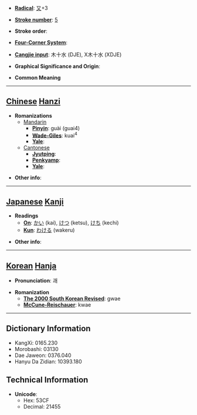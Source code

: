 * '''[[Wiktionary:Chinese radical index| Radical]]''': [[Wiktionary:Chinese radical index 又|又]]+3

* '''[[Wiktionary:Chinese total strokes index|Stroke number]]''': [[Wiktionary:Chinese total strokes index 5|5]]

* '''Stroke order''': 

* '''[[Wiktionary:Chinese four corner index|Four-Corner System]]''': 

* '''[[Wiktionary:Chinese Cangjie index|Cangjie input]]''': 木十水 (DJE), X木十水 (XDJE)

* '''Graphical Significance and Origin''': 

* '''Common Meaning'''

----

== [[Chinese]] [[Hanzi]] ==

* '''Romanizations'''
** [[Mandarin]]
*** '''[[Pinyin]]''': guài (guai4)
*** '''[[Wade-Giles]]''': kuai<sup>4</sup>
*** '''[[Yale]]''': 
**[[Cantonese]]
***'''[[Jyutping]]''':
***'''[[Penkyamp]]''': 
***'''[[Yale]]''': 

* '''Other info''': 

----

== [[Japanese]] [[Kanji]] ==

* '''Readings'''
** '''[[On]]''': [[かい]] (kai), [[けつ]] (ketsu), [[けち]] (kechi)
** '''[[Kun]]''': [[わける]] (wakeru)

* '''Other info''':  

----

== [[Korean]] [[Hanja]] ==

* '''Pronunciation''': 괘

* '''Romanization'''
** '''[[The 2000 South Korean Revised Romanization|The 2000 South Korean Revised]]''': gwae
** '''[[McCune-Reischauer]]''': kwae

----

== Dictionary Information ==

* KangXi: 0165.230
* Morobashi: 03130
* Dae Jaweon: 0376.040
* Hanyu Da Zidian: 10393.180

== Technical Information ==

* '''Unicode''':
** Hex: 53CF
** Decimal: 21455